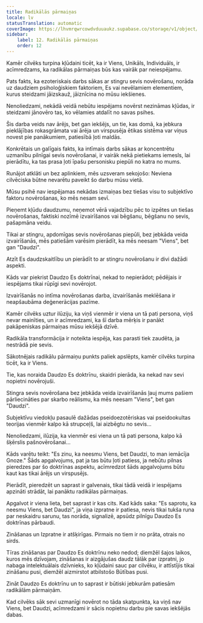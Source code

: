 ```yaml
---
title: Radikālās pārmaiņas
locale: lv
statusTranslation: automatic
coverImage: https://lhvmrqwrcowdvduuaukz.supabase.co/storage/v1/object/public/strapi-uploads/small_cover-tratado-de-psicologia-revolucionaria.webp-5e15e1cec4e0ebebcde5d7fc7565d8fd.webp
sidebar:
    label: 12. Radikālās pārmaiņas
    order: 12
---
```

Kamēr cilvēks turpina kļūdaini ticēt, ka ir Viens, Unikāls, Individuāls, ir acīmredzams, ka radikālas pārmaiņas būs kas vairāk par neiespējamu.

Pats fakts, ka ezoteriskais darbs sākas ar stingru sevis novērošanu, norāda uz daudziem psiholoģiskiem faktoriem, Es vai nevēlamiem elementiem, kurus steidzami jāizskauž, jāiznīcina no mūsu iekšienes.

Nenoliedzami, nekādā veidā nebūtu iespējams novērst nezināmas kļūdas, ir steidzami jānovēro tas, ko vēlamies atdalīt no savas psihes.

Šis darba veids nav ārējs, bet gan iekšējs, un tie, kas domā, ka jebkura pieklājības rokasgrāmata vai ārēja un virspusēja ētikas sistēma var viņus novest pie panākumiem, patiesībā ļoti maldās.

Konkrētais un galīgais fakts, ka intīmais darbs sākas ar koncentrētu uzmanību pilnīgai sevis novērošanai, ir vairāk nekā pietiekams iemesls, lai pierādītu, ka tas prasa ļoti īpašu personisku piepūli no katra no mums.

Runājot atklāti un bez aplinkiem, mēs uzsveram sekojošo: Neviena cilvēciska būtne nevarētu paveikt šo darbu mūsu vietā.

Mūsu psihē nav iespējamas nekādas izmaiņas bez tiešas visu to subjektīvo faktoru novērošanas, ko mēs nesam sevī.

Pieņemt kļūdu daudzumu, neņemot vērā vajadzību pēc to izpētes un tiešas novērošanas, faktiski nozīmē izvairīšanos vai bēgšanu, bēgšanu no sevis, pašapmāna veidu.

Tikai ar stingru, apdomīgas sevis novērošanas piepūli, bez jebkāda veida izvairīšanās, mēs patiešām varēsim pierādīt, ka mēs neesam "Viens", bet gan "Daudzi".

Atzīt Es daudzskaitlību un pierādīt to ar stingru novērošanu ir divi dažādi aspekti.

Kāds var piekrist Daudzo Es doktrīnai, nekad to nepierādot; pēdējais ir iespējams tikai rūpīgi sevi novērojot.

Izvairīšanās no intīma novērošanas darba, izvairīšanās meklēšana ir neapšaubāma deģenerācijas pazīme.

Kamēr cilvēks uztur ilūziju, ka viņš vienmēr ir viena un tā pati persona, viņš nevar mainīties, un ir acīmredzami, ka šī darba mērķis ir panākt pakāpeniskas pārmaiņas mūsu iekšējā dzīvē.

Radikāla transformācija ir noteikta iespēja, kas parasti tiek zaudēta, ja nestrādā pie sevis.

Sākotnējais radikālu pārmaiņu punkts paliek apslēpts, kamēr cilvēks turpina ticēt, ka ir Viens.

Tie, kas noraida Daudzo Es doktrīnu, skaidri pierāda, ka nekad nav sevi nopietni novērojuši.

Stingra sevis novērošana bez jebkāda veida izvairīšanās ļauj mums pašiem pārliecināties par skarbo reālismu, ka mēs neesam "Viens", bet gan "Daudzi".

Subjektīvu viedokļu pasaulē dažādas pseidoezotēriskas vai pseidookultas teorijas vienmēr kalpo kā strupceļš, lai aizbēgtu no sevis...

Nenoliedzami, ilūzija, ka vienmēr esi viena un tā pati persona, kalpo kā šķērslis pašnovērošanai...

Kāds varētu teikt: "Es zinu, ka neesmu Viens, bet Daudzi, to man iemācīja Gnoze." Šāds apgalvojums, pat ja tas būtu ļoti patiess, ja nebūtu pilnas pieredzes par šo doktrīnas aspektu, acīmredzot šāds apgalvojums būtu kaut kas tikai ārējs un virspusējs.

Pierādīt, pieredzēt un saprast ir galvenais, tikai tādā veidā ir iespējams apzināti strādāt, lai panāktu radikālas pārmaiņas.

Apgalvot ir viena lieta, bet saprast ir kas cits. Kad kāds saka: "Es saprotu, ka neesmu Viens, bet Daudzi", ja viņa izpratne ir patiesa, nevis tikai tukša runa par neskaidru sarunu, tas norāda, signalizē, apsūdz pilnīgu Daudzo Es doktrīnas pārbaudi.

Zināšanas un Izpratne ir atšķirīgas. Pirmais no tiem ir no prāta, otrais no sirds.

Tīras zināšanas par Daudzo Es doktrīnu neko nedod; diemžēl šajos laikos, kuros mēs dzīvojam, zināšanas ir aizgājušas daudz tālāk par izpratni, jo nabaga intelektuālais dzīvnieks, ko kļūdaini sauc par cilvēku, ir attīstījis tikai zināšanu pusi, diemžēl aizmirstot atbilstošo Būtības pusi.

Zināt Daudzo Es doktrīnu un to saprast ir būtiski jebkurām patiesām radikālām pārmaiņām.

Kad cilvēks sāk sevi uzmanīgi novērot no tāda skatpunkta, ka viņš nav Viens, bet Daudzi, acīmredzami ir sācis nopietnu darbu pie savas iekšējās dabas.

